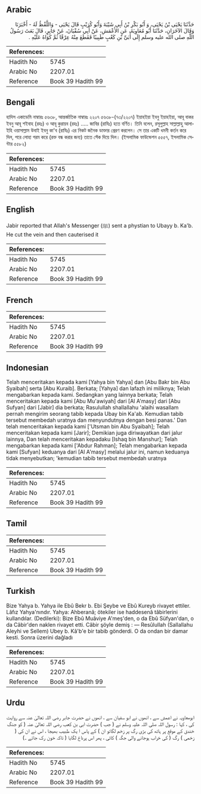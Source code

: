 ## Arabic


<div dir="rtl" lang="ar" style={{fontSize:'larger',backgroundColor:'#f8f9fa',padding:20}}>
حَدَّثَنَا يَحْيَى بْنُ يَحْيَى، وَ أَبُو بَكْرِ بْنُ أَبِي شَيْبَةَ وَأَبُو كُرَيْبٍ قَالَ يَحْيَى - وَاللَّفْظُ لَهُ - أَخْبَرَنَا وَقَالَ الآخَرَانِ، حَدَّثَنَا أَبُو مُعَاوِيَةَ، عَنِ الأَعْمَشِ، عَنْ أَبِي سُفْيَانَ، عَنْ جَابِرٍ، قَالَ بَعَثَ رَسُولُ اللَّهِ صلى الله عليه وسلم إِلَى أُبَىِّ بْنِ كَعْبٍ طَبِيبًا فَقَطَعَ مِنْهُ عِرْقًا ثُمَّ كَوَاهُ عَلَيْهِ ‏.‏
</div>
<div style={{backgroundColor:'#f8f9fa',padding:20, marginBottom: 10}}><table> <thead> <tr> <th>References:</th> <th></th> </tr> </thead> <tbody><tr><td>Hadith No</td><td>5745</td></tr><tr><td>Arabic No</td><td>2207.01</td></tr><tr><td>Reference</td><td>Book 39 Hadith 99</td></tr></tbody></table></div>

## Bengali


<div dir="ltr" lang="bn" style={{fontSize:'larger',backgroundColor:'#f8f9fa',padding:20}}>
হাদিস একাডেমি নাম্বারঃ ৫৬৩৮, আন্তর্জাতিক নাম্বারঃ ২২০৭ ৫৬৩৮-(৭৩/২২০৭) ইয়াহইয়া ইবনু ইয়াহইয়া, আবূ বাকর ইবনু আবূ শইবাহ (রহঃ) ও আবূ কুরায়ব (রহঃ) ..... জাবির (রাযিঃ) হতে বর্ণিত। তিনি বলেন, রসূলুল্লাহ সাল্লাল্লাহু আলাইহি ওয়াসাল্লাম উবাই ইবনু কা'ব (রাযিঃ) এর নিকট জনৈক ডাক্তার প্রেরণ করলেন। সে তার একটি ধমনী কর্তন করে দিল, পরে লোহা গরম করে (রক্ত বন্ধ করার জন্য) তাতে সেঁক দিয়ে দিল। (ইসলামিক ফাউন্ডেশন ৫৫৫৭, ইসলামিক সেন্টার ৫৫৮২)
</div>
<div style={{backgroundColor:'#f8f9fa',padding:20, marginBottom: 10}}><table> <thead> <tr> <th>References:</th> <th></th> </tr> </thead> <tbody><tr><td>Hadith No</td><td>5745</td></tr><tr><td>Arabic No</td><td>2207.01</td></tr><tr><td>Reference</td><td>Book 39 Hadith 99</td></tr></tbody></table></div>

## English


<div dir="ltr" lang="en" style={{fontSize:'larger',backgroundColor:'#f8f9fa',padding:20}}>
Jabir reported that Allah's Messenger (ﷺ) sent a phystian to Ubayy b. Ka'b. He cut the vein and then cauterised it
</div>
<div style={{backgroundColor:'#f8f9fa',padding:20, marginBottom: 10}}><table> <thead> <tr> <th>References:</th> <th></th> </tr> </thead> <tbody><tr><td>Hadith No</td><td>5745</td></tr><tr><td>Arabic No</td><td>2207.01</td></tr><tr><td>Reference</td><td>Book 39 Hadith 99</td></tr></tbody></table></div>

## French


<div dir="ltr" lang="fr" style={{fontSize:'larger',backgroundColor:'#f8f9fa',padding:20}}>

</div>
<div style={{backgroundColor:'#f8f9fa',padding:20, marginBottom: 10}}><table> <thead> <tr> <th>References:</th> <th></th> </tr> </thead> <tbody><tr><td>Hadith No</td><td>5745</td></tr><tr><td>Arabic No</td><td>2207.01</td></tr><tr><td>Reference</td><td>Book 39 Hadith 99</td></tr></tbody></table></div>

## Indonesian


<div dir="ltr" lang="id" style={{fontSize:'larger',backgroundColor:'#f8f9fa',padding:20}}>
Telah menceritakan kepada kami [Yahya bin Yahya] dan [Abu Bakr bin Abu Syaibah] serta [Abu Kuraib]. Berkata; [Yahya] dan lafazh ini miliknya; Telah mengabarkan kepada kami. Sedangkan yang lainnya berkata; Telah menceritakan kepada kami [Abu Mu'awiyah] dari [Al A'masy] dari [Abu Sufyan] dari [Jabir] dia berkata; Rasulullah shallallahu 'alaihi wasallam pernah mengirim seorang tabib kepada Ubay bin Ka'ab. Kemudian tabib tersebut membedah uratnya dan menyundutnya dengan besi panas.' Dan telah menceritakan kepada kami ['Utsman bin Abu Syaibah]; Telah menceritakan kepada kami [Jarir]; Demikian juga diriwayatkan dari jalur lainnya, Dan telah menceritakan kepadaku [Ishaq bin Manshur]; Telah mengabarkan kepada kami ['Abdur Rahman]; Telah mengabarkan kepada kami [Sufyan] keduanya dari [Al A'masy] melalui jalur ini, namun keduanya tidak menyebutkan; 'kemudian tabib tersebut membedah uratnya
</div>
<div style={{backgroundColor:'#f8f9fa',padding:20, marginBottom: 10}}><table> <thead> <tr> <th>References:</th> <th></th> </tr> </thead> <tbody><tr><td>Hadith No</td><td>5745</td></tr><tr><td>Arabic No</td><td>2207.01</td></tr><tr><td>Reference</td><td>Book 39 Hadith 99</td></tr></tbody></table></div>

## Tamil


<div dir="ltr" lang="ta" style={{fontSize:'larger',backgroundColor:'#f8f9fa',padding:20}}>

</div>
<div style={{backgroundColor:'#f8f9fa',padding:20, marginBottom: 10}}><table> <thead> <tr> <th>References:</th> <th></th> </tr> </thead> <tbody><tr><td>Hadith No</td><td>5745</td></tr><tr><td>Arabic No</td><td>2207.01</td></tr><tr><td>Reference</td><td>Book 39 Hadith 99</td></tr></tbody></table></div>

## Turkish


<div dir="ltr" lang="tr" style={{fontSize:'larger',backgroundColor:'#f8f9fa',padding:20}}>
Bize Yahya b. Yahya ile Ebû Bekr b. Ebi Şeybe ve Ebû Kureyb rivayet ettiler. Lâfız Yahya'nındır. Yahya: Ahberanâ; ötekiler ise haddesenâ tâbirlerini kullandılar. (Dedilerki): Bize Ebû Muâviye A'meş'den, o da Ebû Süfyan'dan, o da Câbir'den naklen rivayet etti. Câbir şöyle demiş : — Resûlullah (Sallallahu Aleyhi ve Sellem) Ubey b. Kâ'b'e bir tabib gönderdi. O da ondan bir damar kesti. Sonra üzerini dağladı
</div>
<div style={{backgroundColor:'#f8f9fa',padding:20, marginBottom: 10}}><table> <thead> <tr> <th>References:</th> <th></th> </tr> </thead> <tbody><tr><td>Hadith No</td><td>5745</td></tr><tr><td>Arabic No</td><td>2207.01</td></tr><tr><td>Reference</td><td>Book 39 Hadith 99</td></tr></tbody></table></div>

## Urdu


<div dir="rtl" lang="ur" style={{fontSize:'larger',backgroundColor:'#f8f9fa',padding:20}}>
ابومعاویہ نے اعمش سے ، انھوں نے ابو سفیان سے ، انھوں نے حضرت جابر رضی اللہ تعالیٰ عنہ سے روایت کی ، کہا : رسول اللہ صلی اللہ علیہ وسلم نے ( جب ) حضرت ابی بن کعب رضی اللہ تعالیٰ عنہ ( کو جنگ خندق کے موقع پر ہاتھ کی بڑی رگ پر زخم لگاتو ان ) کے پاس ا یک طبیب بھیجا ، اس نے ان کی ( زخمی ) رگ ( کی خراب ہوجانے والی جگہ ) کاٹی ، پھر اس پرداغ لگایا ( تاکہ خون رک جائے ۔)
</div>
<div style={{backgroundColor:'#f8f9fa',padding:20, marginBottom: 10}}><table> <thead> <tr> <th>References:</th> <th></th> </tr> </thead> <tbody><tr><td>Hadith No</td><td>5745</td></tr><tr><td>Arabic No</td><td>2207.01</td></tr><tr><td>Reference</td><td>Book 39 Hadith 99</td></tr></tbody></table></div>